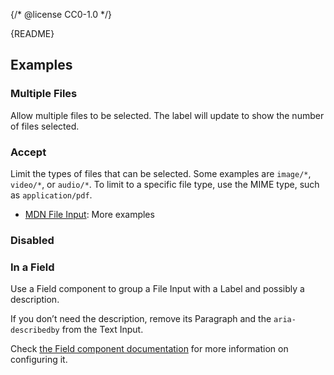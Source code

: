 {/* @license CC0-1.0 */}


<Meta of={FileInputStories} />

<Markdown>{README}</Markdown>

<Primary />

<Controls />

## Examples

### Multiple Files

Allow multiple files to be selected. The label will update to show the number of files selected.

<Canvas of={FileInputStories.Multiple} />

### Accept

Limit the types of files that can be selected. Some examples are `image/*`, `video/*`, or `audio/*`. To limit to a specific file type, use the MIME type, such as `application/pdf`.

- [MDN File Input](https://developer.mozilla.org/en-US/docs/Web/HTML/Element/input/file#limiting_accepted_file_types): More examples

<Canvas of={FileInputStories.Accept} />

### Disabled

<Canvas of={FileInputStories.Disabled} />

### In a Field

Use a Field component to group a File Input with a Label and possibly a description.

If you don’t need the description, remove its Paragraph and the `aria-describedby` from the Text Input.

Check [the Field component documentation](/docs/components-forms-field--docs) for more information on configuring it.

<Canvas of={FileInputStories.InAField} />

